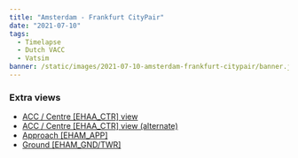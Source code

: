 ```yaml
---
title: "Amsterdam - Frankfurt CityPair"
date: "2021-07-10"
tags:
  - Timelapse
  - Dutch VACC
  - Vatsim
banner: /static/images/2021-07-10-amsterdam-frankfurt-citypair/banner.jpg
---
```


<Youtube src="https://www.youtube-nocookie.com/embed/SjrVtS0YThU" />

### Extra views
- [ACC / Centre [EHAA_CTR] view](https://youtu.be/oSNsS1Ayh8I)
- [ACC / Centre [EHAA_CTR] view (alternate)](https://youtu.be/LXqCop1KfgA)
- [Approach [EHAM_APP]](https://youtu.be/dCxxZ62p_GQ)
- [Ground [EHAM_GND/TWR]](https://youtu.be/ofYJO-sAQtk)